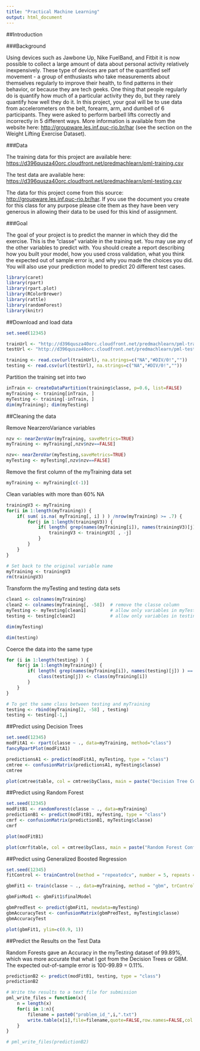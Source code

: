 ---
title: "Practical Machine Learning"
output: html_document
---

##Introduction

###Background

Using devices such as Jawbone Up, Nike FuelBand, and Fitbit it is now possible to collect a large amount of data about personal activity relatively inexpensively. These type of devices are part of the quantified self movement - a group of enthusiasts who take measurements about themselves regularly to improve their health, to find patterns in their behavior, or because they are tech geeks. One thing that people regularly do is quantify how much of a particular activity they do, but they rarely quantify how well they do it. In this project, your goal will be to use data from accelerometers on the belt, forearm, arm, and dumbell of 6 participants. They were asked to perform barbell lifts correctly and incorrectly in 5 different ways. More information is available from the website here: <http://groupware.les.inf.puc-rio.br/har> (see the section on the Weight Lifting Exercise Dataset).

###Data

The training data for this project are available here: <https://d396qusza40orc.cloudfront.net/predmachlearn/pml-training.csv>

The test data are available here: <https://d396qusza40orc.cloudfront.net/predmachlearn/pml-testing.csv>

The data for this project come from this source: <http://groupware.les.inf.puc-rio.br/har>. If you use the document you create for this class for any purpose please cite them as they have been very generous in allowing their data to be used for this kind of assignment.

###Goal

The goal of your project is to predict the manner in which they did the exercise. This is the "classe" variable in the training set. You may use any of the other variables to predict with. You should create a report describing how you built your model, how you used cross validation, what you think the expected out of sample error is, and why you made the choices you did. You will also use your prediction model to predict 20 different test cases.

```{r}
library(caret)
library(rpart)
library(rpart.plot)
library(RColorBrewer)
library(rattle)
library(randomForest)
library(knitr)
```

##Download and load data

```{r}
set.seed(12345)

trainUrl <- "http://d396qusza40orc.cloudfront.net/predmachlearn/pml-training.csv"
testUrl <- "http://d396qusza40orc.cloudfront.net/predmachlearn/pml-testing.csv"

training <- read.csv(url(trainUrl), na.strings=c("NA","#DIV/0!",""))
testing <- read.csv(url(testUrl), na.strings=c("NA","#DIV/0!",""))
```

Partition the training set into two

```{r}
inTrain <- createDataPartition(training$classe, p=0.6, list=FALSE)
myTraining <- training[inTrain, ]
myTesting <- training[-inTrain, ]
dim(myTraining); dim(myTesting)
```

##Cleaning the data

Remove NearzeroVariance variables

```{r}
nzv <- nearZeroVar(myTraining, saveMetrics=TRUE)
myTraining <- myTraining[,nzv$nzv==FALSE]

nzv<- nearZeroVar(myTesting,saveMetrics=TRUE)
myTesting <- myTesting[,nzv$nzv==FALSE]
```

Remove the first column of the myTraining data set

```{r}
myTraining <- myTraining[c(-1)]
```

Clean variables with more than 60% NA

```{r}
trainingV3 <- myTraining
for(i in 1:length(myTraining)) {
    if( sum( is.na( myTraining[, i] ) ) /nrow(myTraining) >= .7) {
        for(j in 1:length(trainingV3)) {
            if( length( grep(names(myTraining[i]), names(trainingV3)[j]) ) == 1)  {
                trainingV3 <- trainingV3[ , -j]
            }   
        } 
    }
}

# Set back to the original variable name
myTraining <- trainingV3
rm(trainingV3)
```

Transform the myTesting and testing data sets

```{r}
clean1 <- colnames(myTraining)
clean2 <- colnames(myTraining[, -58])  # remove the classe column
myTesting <- myTesting[clean1]         # allow only variables in myTesting that are also in myTraining
testing <- testing[clean2]             # allow only variables in testing that are also in myTraining

dim(myTesting)

dim(testing)
```

Coerce the data into the same type

```{r}
for (i in 1:length(testing) ) {
    for(j in 1:length(myTraining)) {
        if( length( grep(names(myTraining[i]), names(testing)[j]) ) == 1)  {
            class(testing[j]) <- class(myTraining[i])
        }      
    }      
}

# To get the same class between testing and myTraining
testing <- rbind(myTraining[2, -58] , testing)
testing <- testing[-1,]
```

##Predict using Decision Trees

```{r}
set.seed(12345)
modFitA1 <- rpart(classe ~ ., data=myTraining, method="class")
fancyRpartPlot(modFitA1)

predictionsA1 <- predict(modFitA1, myTesting, type = "class")
cmtree <- confusionMatrix(predictionsA1, myTesting$classe)
cmtree

plot(cmtree$table, col = cmtree$byClass, main = paste("Decision Tree Confusion Matrix: Accuracy =", round(cmtree$overall['Accuracy'], 4)))
```

##Predict using Random Forest

```{r}
set.seed(12345)
modFitB1 <- randomForest(classe ~ ., data=myTraining)
predictionB1 <- predict(modFitB1, myTesting, type = "class")
cmrf <- confusionMatrix(predictionB1, myTesting$classe)
cmrf

plot(modFitB1)

plot(cmrf$table, col = cmtree$byClass, main = paste("Random Forest Confusion Matrix: Accuracy =", round(cmrf$overall['Accuracy'], 4)))
```

##Predict using Generalized Boosted Regression

```{r}
set.seed(12345)
fitControl <- trainControl(method = "repeatedcv", number = 5, repeats = 1)

gbmFit1 <- train(classe ~ ., data=myTraining, method = "gbm", trControl = fitControl, verbose = FALSE)

gbmFinMod1 <- gbmFit1$finalModel

gbmPredTest <- predict(gbmFit1, newdata=myTesting)
gbmAccuracyTest <- confusionMatrix(gbmPredTest, myTesting$classe)
gbmAccuracyTest

plot(gbmFit1, ylim=c(0.9, 1))
```

##Predict the Results on the Test Data

Random Forests gave an Accuracy in the myTesting dataset of 99.89%, which was more accurate that what I got from the Decision Trees or GBM. The expected out-of-sample error is 100-99.89 = 0.11%.

```{r}
predictionB2 <- predict(modFitB1, testing, type = "class")
predictionB2

# Write the results to a text file for submission
pml_write_files = function(x){
    n = length(x)
    for(i in 1:n){
        filename = paste0("problem_id_",i,".txt")
        write.table(x[i],file=filename,quote=FALSE,row.names=FALSE,col.names=FALSE)
    }
}

# pml_write_files(predictionB2)
```